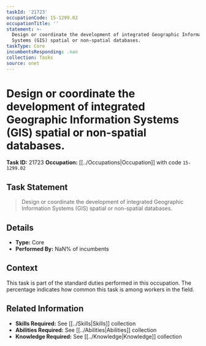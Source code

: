 ```yaml
---
taskId: '21723'
occupationCode: 15-1299.02
occupationTitle: ''
statement: >-
  Design or coordinate the development of integrated Geographic Information
  Systems (GIS) spatial or non-spatial databases.
taskType: Core
incumbentsResponding: .nan
collection: Tasks
source: onet
---
```

# Design or coordinate the development of integrated Geographic Information Systems (GIS) spatial or non-spatial databases.

**Task ID:** 21723
**Occupation:** [[../Occupations|Occupation]] with code `15-1299.02`

## Task Statement

> Design or coordinate the development of integrated Geographic Information Systems (GIS) spatial or non-spatial databases.

## Details

- **Type:** Core
- **Performed By:** NaN% of incumbents

## Context

This task is part of the standard duties performed in this occupation. The percentage indicates how common this task is among workers in the field.

## Related Information

- **Skills Required:** See [[../Skills|Skills]] collection
- **Abilities Required:** See [[../Abilities|Abilities]] collection
- **Knowledge Required:** See [[../Knowledge|Knowledge]] collection

